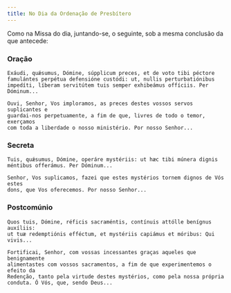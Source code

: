 ```yaml
---
title: No Dia da Ordenação de Presbítero
---
```


<aside>
  Como na Missa do dia, juntando-se, o seguinte, sob a mesma conclusão da que
  antecede:
</aside>

### Oração

<div class="side-by-side not-content">

    Exáudi, quǽsumus, Dómine, súpplicum preces, et de voto tibi péctore
    famulántes perpétua defensióne custódi: ut, nullis perturbatiónibus
    impedíti, líberam servitútem tuis semper exhibeámus offíciis. Per Dóminum...

    Ouvi, Senhor, Vos imploramos, as preces destes vossos servos suplicantes e
    guardai-nos perpetuamente, a fim de que, livres de todo o temor, exerçamos
    com toda a liberdade o nosso ministério. Por nosso Senhor...

</div>

### Secreta

<div class="side-by-side not-content">

    Tuis, quǽsumus, Dómine, operáre mystériis: ut hæc tibi múnera dignis
    méntibus offerámus. Per Dóminum...

    Senhor, Vos suplicamos, fazei que estes mystérios tornem dignos de Vós estes
    dons, que Vos oferecemos. Por nosso Senhor...

</div>

### Postcomúnio

<div class="side-by-side not-content">

    Quos tuis, Dómine, réficis sacraméntis, contínuis attólle benígnus auxíliis:
    ut tuæ redemptiónis efféctum, et mystériis capiámus et móribus: Qui vivis...

    Fortificai, Senhor, com vossas incessantes graças aqueles que benignamente
    alimentastes com vossos sacramentos, a fim de que experimentemos o efeito da
    Redenção, tanto pela virtude destes mystérios, como pela nossa própria
    conduta. Ó Vós, que, sendo Deus...

</div>
